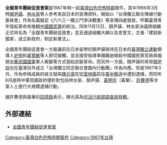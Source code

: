 '''全國青年團結促進會案'''是1967年時一起[[臺灣白色恐怖時期|臺灣白色恐怖時期]]案件，其中1966年3月時[[顏尹謨|顏尹謨]]、[[林水泉|林水泉]]等人參考來自日本的宣傳資料，開始以「台灣獨立聯合陣線行動委員會」作為名義擬定《六六三一獨立鬥爭決戰書》等宣傳四處發放，呼籲臺灣青年發起革命來推翻[[中國國民黨|中國國民黨]]的統治。同年11月12日，顏尹謨、林水泉決議將組織正式命名為「全國青年團結促進會」並且通過組織大綱以及宣誓文，主張「建設新國家，成立新政府，制定新憲法」。

全國青年團結促進會一方面讓前往日本留學的顏尹謨與待在日本的[[臺灣獨立運動|臺灣獨立運動]]領導人[[史明|史明]]和[[辜寬敏|辜寬敏]]等人密切接觸，並且接受指導準備藉由暗殺中國國民黨官員與煽惑[[中華民國國軍|中華民國國軍]]軍人叛變等方式發起武裝革命。而另外一方面，顏尹謨的哥哥[[顏尹琮|顏尹琮]]也在臺灣另外成立「台灣獨立同志聯合會國內行動團」作為內應。但是1967年3月，作為參與成員的吳文就與[[陳光英|陳光英]]在從[[雲林縣|雲林縣]]前往[[臺中縣|臺中縣]]途中遭到逮捕，而同年8月底時中華民國政府便針對包括林水泉、顏尹謨、[[黃明宗|黃明宗]]（黃華）、[[許曹德|許曹德]]等涉案人士進行大規模逮捕行動。

據許曹德與黃華的[[回憶錄|回憶錄]]表示，陳光英為[[司法行政部調查局|司法行政部調查局]][[特務|特務]]。

== 外部連結 ==
* {{zh-tw}} [http://nrch.culture.tw/twpedia.aspx?id=5317 全國青年團結促進會案]{{Wayback|url=http://nrch.culture.tw/twpedia.aspx?id=5317 |date=20160307091924 }}

[[Category:臺灣白色恐怖時期案件|Category:臺灣白色恐怖時期案件]]
[[Category:1967年台灣|Category:1967年台灣]]
